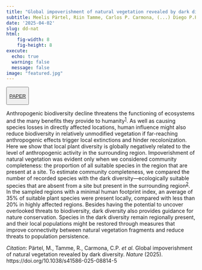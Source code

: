 ```yaml
---
title: "Global impoverishment of natural vegetation revealed by dark diversity"
subtitle: Meelis Pärtel, Riin Tamme, Carlos P. Carmona, (...) Diego P.F. Trindade, (...) Martin Zobel.
date: '2025-04-02'
slug: dd-nat
html:
    fig-width: 8
    fig-height: 8
execute:
  echo: true
  warning: false
  message: false
image: "featured.jpg"
---
```


::: {style="text-align: left"}
<button type="button" class="btn btn-outline-success">

<a href="https://www.nature.com/articles/s41586-025-08814-5">PAPER</a>

</button>
:::

::: column-body-outset
Anthropogenic biodiversity decline threatens the functioning of ecosystems and the many benefits they provide to humanity^[1](https://www.nature.com/articles/s41586-025-08814-5#ref-CR1 "Ceballos, G. et al. Accelerated modern human-induced species losses: entering the sixth mass extinction. Sci. Adv. 1, e1400253 (2015).")^. As well as causing species losses in directly affected locations, human influence might also reduce biodiversity in relatively unmodified vegetation if far-reaching anthropogenic effects trigger local extinctions and hinder recolonization. Here we show that local plant diversity is globally negatively related to the level of anthropogenic activity in the surrounding region. Impoverishment of natural vegetation was evident only when we considered community completeness: the proportion of all suitable species in the region that are present at a site. To estimate community completeness, we compared the number of recorded species with the dark diversity—ecologically suitable species that are absent from a site but present in the surrounding region^[2](https://www.nature.com/articles/s41586-025-08814-5#ref-CR2 "Pärtel, M., Szava-Kovats, R. & Zobel, M. Dark diversity: shedding light on absent species. Trends Ecol. Evol. 26, 124–128 (2011).")^. In the sampled regions with a minimal human footprint index, an average of 35% of suitable plant species were present locally, compared with less than 20% in highly affected regions. Besides having the potential to uncover overlooked threats to biodiversity, dark diversity also provides guidance for nature conservation. Species in the dark diversity remain regionally present, and their local populations might be restored through measures that improve connectivity between natural vegetation fragments and reduce threats to population persistence.
:::

*Citation*: Pärtel, M., Tamme, R., Carmona, C.P. *et al.* Global impoverishment of natural vegetation revealed by dark diversity. *Nature* (2025). https://doi.org/10.1038/s41586-025-08814-5
